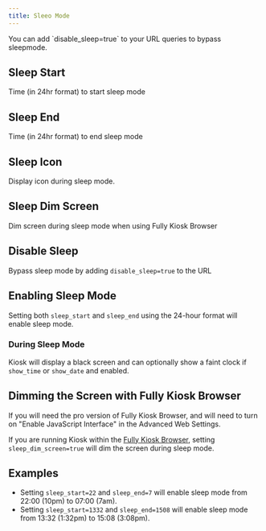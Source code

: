 ```yaml
---
title: Sleeo Mode
---
```




<Aside type="tip">
    You can add `disable_sleep=true` to your URL queries to bypass sleepmode.
</Aside>

## Sleep Start

Time (in 24hr format) to start sleep mode

<Settings
    config="sleep_start"
    env="KIOSK_SLEEP_START"
    url="sleep_start"
    value="string"
    defaultValue=""
/>


## Sleep End

Time (in 24hr format) to end sleep mode

<Settings
    config="sleep_end"
    env="KIOSK_SLEEP_END"
    url="sleep_end"
    value="string"
    defaultValue=""
/>

## Sleep Icon

Display icon during sleep mode.

<Settings
    config="sleep_icon"
    env="KIOSK_SLEEP_ICON"
    url="sleep_icon"
    value="bool"
    defaultValue="true"
/>

## Sleep Dim Screen

Dim screen during sleep mode when using Fully Kiosk Browser

<Settings
    config="sleep_dim_screen"
    env="KIOSK_SLEEP_DIM_SCREEN"
    url="sleep_dim_screen"
    value="bool"
    defaultValue="false"
/>


## Disable Sleep

Bypass sleep mode by adding `disable_sleep=true` to the URL

<Settings
    config="disable_sleep"
    env="N/A"
    url="disable_sleep"
    value="bool"
    defaultValue="false"
/>



## Enabling Sleep Mode
Setting both `sleep_start` and `sleep_end` using the 24-hour format will enable sleep mode.

### During Sleep Mode
Kiosk will display a black screen and can optionally show a faint clock if `show_time` or `show_date` and enabled.

## Dimming the Screen with Fully Kiosk Browser

<Aside type="caution">
If you will need the pro version of Fully Kiosk Browser, and will need to turn on "Enable JavaScript Interface" in the Advanced Web Settings.
</Aside>

If you are running Kiosk within the [Fully Kiosk Browser](https://www.fully-kiosk.com/), setting `sleep_dim_screen=true` will dim the screen during sleep mode.

## Examples
- Setting `sleep_start=22` and `sleep_end=7` will enable sleep mode from 22:00 (10pm) to 07:00 (7am).
- Setting `sleep_start=1332` and `sleep_end=1508` will enable sleep mode from 13:32 (1:32pm) to 15:08 (3:08pm).
